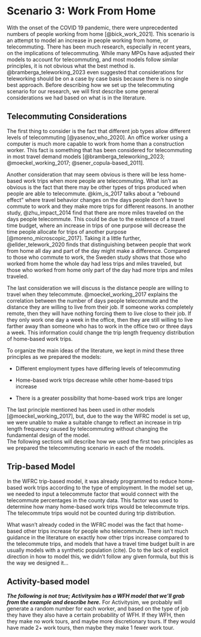 # Scenario 3: Work From Home

With the onset of the COVID 19 pandemic, there were unprecedented numbers of people working from home [@bick_work_2021].
This scenario is an attempt to model an increase in people working from home, or telecommuting.
There has been much research, especially in recent years, on the implications of telecommuting.
While many MPOs have adjusted their models to account for telecommuting, and most models follow similar principles, it is not obvious what the best method is.
@bramberga_teleworking_2023 even suggested that considerations for teleworking should be on a case by case basis because there is no single best approach.
Before describing how we set up the telecommuting scenario for our research, we will first describe some general considerations we had based on what is in the literature.

## Telecommuting Considerations

The first thing to consider is the fact that different job types allow different levels of telecommuting [@yasenov_who_2020].
An office worker using a computer is much more capable to work from home than a construction worker.
This fact is something that has been considered for telecommuting in most travel demand models [@bramberga_teleworking_2023; @moeckel_working_2017; @sener_copula-based_2011].

Another consideration that may seem obvious is there will be less home-based work trips when more people are telecommuting.
What isn't as obvious is the fact that there may be other types of trips produced when people are able to telecommute.
@kim_is_2017 talks about a "rebound effect" where travel behavior changes on the days people don't have to commute to work and they make more trips for different reasons.
In another study, @zhu_impact_2014 find that there are more miles traveled on the days people telecommute.
This could be due to the existence of a travel time budget, where an increase in trips of one purpose will decrease the time people allocate for trips of another purpose [@moreno_microscopic_2017].
Taking it a little further, @ellder_telework_2020 finds that distinguishing between people that work from home all day and part of the day might make a difference.
Compared to those who commute to work, the Sweden study shows that those who worked from home the whole day had less trips and miles traveled, but those who worked from home only part of the day had more trips and miles traveled.

The last consideration we will discuss is the distance people are willing to travel when they telecommute.
@moeckel_working_2017 explains the correlation between the number of days people telecommute and the distance they are willing to live from their job.
If someone works completely remote, then they will have nothing forcing them to live close to their job.
If they only work one day a week in the office, then they are still willing to live farther away than someone who has to work in the office two or three days a week.
This information could change the trip length frequency distribution of home-based work trips.

To organize the main ideas of the literature, we kept in mind these three principles as we prepared the models:

-   Different employment types have differing levels of telecommuting

-   Home-based work trips decrease while other home-based trips increase

-   There is a greater possibility that home-based work trips are longer 

The last principle mentioned has been used in other models [@moeckel_working_2017], but, due to the way the WFRC model is set up, we were unable to make a suitable change to reflect an increase in trip length frequency caused by telecommuting without changing the fundamental design of the model.  
The following sections will describe how we used the first two principles as we prepared the telecommuting scenario in each of the models. 

## Trip-based Model

In the WFRC trip-based model, it was already programmed to reduce home-based work trips according to the type of employment. In the model set up, we needed to input a telecommute factor that would connect with the telecommute percentages in the county data. This factor was used to determine how many home-based work trips would be telecommute trips. The telecommute trips would not be counted during trip distribution. 

What wasn't already coded in the WFRC model was the fact that home-based other trips increase for people who telecommute. 
There isn't much guidance in the literature on exactly how other trips increase compared to the telecommute trips, and models that have a travel time budget built in are usually models with a synthetic population (cite).
Do to the lack of explicit direction in how to model this, we didn't follow any given formula, but this is the way we designed it...

## Activity-based model

***The following is not true; Activitysim has a WFH model that we'll grab from the example and describe here.***
For Activitysim, we probably will generate a random number for each worker, and based on the type of job they have they also have a certain probability of WFH.
If they WFH, then they make no work tours, and maybe more discretionary tours.
If they would have made 2+ work tours, then maybe they make 1 fewer work tour.
